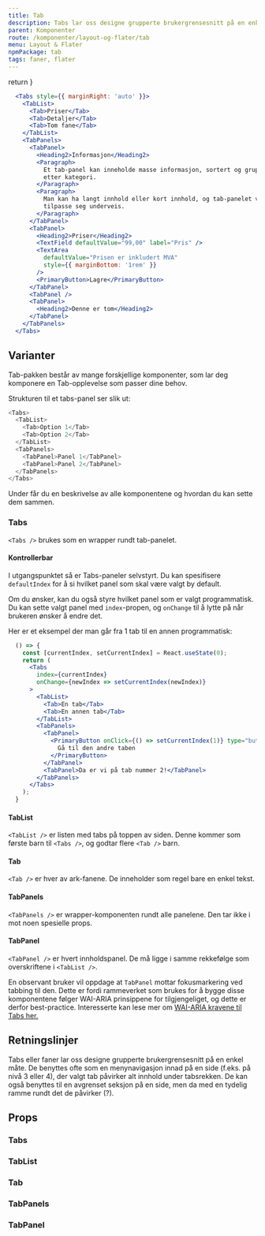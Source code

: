 ```yaml
---
title: Tab
description: Tabs lar oss designe grupperte brukergrensesnitt på en enkel måte.
parent: Komponenter
route: /komponenter/layout-og-flater/tab
menu: Layout & Flater
npmPackage: tab
tags: faner, flater
---
```



  return <SEO title={props.pageContext.frontmatter.title} description={props.pageContext.frontmatter.description} pathname={props.pageContext.frontmatter.route} />
}

<PageHeader />

```jsx
  <Tabs style={{ marginRight: 'auto' }}>
    <TabList>
      <Tab>Priser</Tab>
      <Tab>Detaljer</Tab>
      <Tab>Tom fane</Tab>
    </TabList>
    <TabPanels>
      <TabPanel>
        <Heading2>Informasjon</Heading2>
        <Paragraph>
          Et tab-panel kan inneholde masse informasjon, sortert og gruppert
          etter kategori.
        </Paragraph>
        <Paragraph>
          Man kan ha langt innhold eller kort innhold, og tab-panelet vil
          tilpasse seg underveis.
        </Paragraph>
      </TabPanel>
      <TabPanel>
        <Heading2>Priser</Heading2>
        <TextField defaultValue="99,00" label="Pris" />
        <TextArea
          defaultValue="Prisen er inkludert MVA"
          style={{ marginBottom: '1rem' }}
        />
        <PrimaryButton>Lagre</PrimaryButton>
      </TabPanel>
      <TabPanel />
      <TabPanel>
        <Heading2>Denne er tom</Heading2>
      </TabPanel>
    </TabPanels>
  </Tabs>
```

## Varianter

Tab-pakken består av mange forskjellige komponenter, som lar deg komponere en Tab-opplevelse som passer dine behov.

Strukturen til et tabs-panel ser slik ut:

```js
<Tabs>
  <TabList>
    <Tab>Option 1</Tab>
    <Tab>Option 2</Tab>
  </TabList>
  <TabPanels>
    <TabPanel>Panel 1</TabPanel>
    <TabPanel>Panel 2</TabPanel>
  </TabPanels>
</Tabs>
```

Under får du en beskrivelse av alle komponentene og hvordan du kan sette dem sammen.

### Tabs

`<Tabs />` brukes som en wrapper rundt tab-panelet.

#### Kontrollerbar

I utgangspunktet så er Tabs-paneler selvstyrt. Du kan spesifisere `defaultIndex` for å si hvilket panel som skal være valgt by default.

Om du ønsker, kan du også styre hvilket panel som er valgt programmatisk. Du kan sette valgt panel med `index`-propen, og `onChange` til å lytte på når brukeren ønsker å endre det.

Her er et eksempel der man går fra 1 tab til en annen programmatisk:

```jsx
  () => {
    const [currentIndex, setCurrentIndex] = React.useState(0);
    return (
      <Tabs
        index={currentIndex}
        onChange={newIndex => setCurrentIndex(newIndex)}
      >
        <TabList>
          <Tab>En tab</Tab>
          <Tab>En annen tab</Tab>
        </TabList>
        <TabPanels>
          <TabPanel>
            <PrimaryButton onClick={() => setCurrentIndex(1)} type="button">
              Gå til den andre taben
            </PrimaryButton>
          </TabPanel>
          <TabPanel>Da er vi på tab nummer 2!</TabPanel>
        </TabPanels>
      </Tabs>
    );
  }
```

#### TabList

`<TabList />` er listen med tabs på toppen av siden. Denne kommer som første barn til `<Tabs />`, og godtar flere `<Tab />` barn.

#### Tab

`<Tab />` er hver av ark-fanene. De inneholder som regel bare en enkel tekst.

#### TabPanels

`<TabPanels />` er wrapper-komponenten rundt alle panelene. Den tar ikke i mot noen spesielle props.

#### TabPanel

`<TabPanel />` er hvert innholdspanel. De må ligge i samme rekkefølge som overskriftene i `<TabList />`.

En observant bruker vil oppdage at `TabPanel` mottar fokusmarkering ved tabbing til den.
Dette er fordi rammeverket som brukes for å bygge disse komponentene følger WAI-ARIA prinsippene for tilgjengeliget, og dette er derfor best-practice.
Interesserte kan lese mer om [WAI-ARIA kravene til Tabs her.](https://www.w3.org/TR/wai-aria-practices-1.2/#tabpanel)

## Retningslinjer

Tabs eller faner lar oss designe grupperte brukergrensesnitt på en enkel måte. De benyttes ofte som en menynavigasjon innad på en side (f.eks. på nivå 3 eller 4), der valgt tab påvirker alt innhold under tabsrekken. De kan også benyttes til en avgrenset seksjon på en side, men da med en tydelig ramme rundt det de påvirker (?).

## Props

### Tabs

<ImportStatement imports="Tabs" packageName={props.pageContext.frontmatter.npmPackage} />
<Props componentName="Tabs" />

### TabList

<ImportStatement imports="TabList" packageName={props.pageContext.frontmatter.npmPackage} />
<Props componentName="TabList" />

### Tab

<ImportStatement imports="Tab" packageName={props.pageContext.frontmatter.npmPackage} />
<Props componentName="Tab" />

### TabPanels

<ImportStatement imports="TabPanels" packageName={props.pageContext.frontmatter.npmPackage} />
<Props componentName="TabPanels" />

### TabPanel

<ImportStatement imports="TabPanel" packageName={props.pageContext.frontmatter.npmPackage} />
<Props componentName="TabPanel" />
